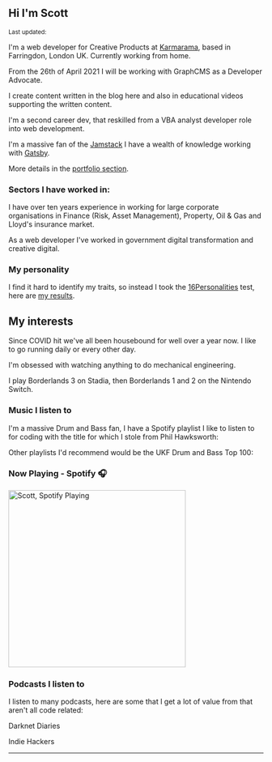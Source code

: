 ## Hi I'm Scott

<Small>
  Last updated: <DateUpdated date={`2021-04-02`} small={`true`} />
</Small>

I'm a web developer for Creative Products at [Karmarama], based in
Farringdon, London UK. Currently working from home.

From the 26th of April 2021 I will be working with GraphCMS as a
Developer Advocate.

I create content written in the blog here and also in educational
videos supporting the written content.

I'm a second career dev, that reskilled from a VBA analyst developer
role into web development.

I'm a massive fan of the [Jamstack] I have a wealth of knowledge
working with [Gatsby].

More details in the [portfolio section].

### Sectors I have worked in:

I have over ten years experience in working for large corporate
organisations in Finance (Risk, Asset Management), Property, Oil & Gas
and Lloyd's insurance market.

As a web developer I've worked in government digital transformation
and creative digital.

### My personality

I find it hard to identify my traits, so instead I took the
[16Personalities] test, here are [my results].

## My interests

Since COVID hit we've all been housebound for well over a year now. I
like to go running daily or every other day.

I'm obsessed with watching anything to do mechanical engineering.

I play Borderlands 3 on Stadia, then Borderlands 1 and 2 on the
Nintendo Switch.

### Music I listen to

I'm a massive Drum and Bass fan, I have a Spotify playlist I like to
listen to for coding with the title for which I stole from Phil
Hawksworth:

<Spotify
  spotifyLink="playlist/4etN3fawLp5rWiAFdJZQp5?si=bWljWzzsTq2kFj6hq5f-lQ"
  width="100%"
/>

Other playlists I'd recommend would be the UKF Drum and Bass Top 100:

<Spotify
  spotifyLink="playlist/0Zarq4BVkFkZOWkmqsfrjA?si=x3WLxJnVS12NVWWDt1LUXg"
  width="100%"
/>

### Now Playing - Spotify 🎧

[<img src="https://spotify-now-playing.spences10.vercel.app/api/spotify-playing" alt="Scott, Spotify Playing" width="350" />](https://open.spotify.com/user/spences10)

### Podcasts I listen to

I listen to many podcasts, here are some that I get a lot of value
from that aren't all code related:

Darknet Diaries

<Spotify
  spotifyLink="show/4XPl3uEEL9hvqMkoZrzbx5"
  width="100%"
  height="180px"
/>

Indie Hackers

<Spotify
  spotifyLink="show/4ex8hmrHCPvPohKJb3wsuC"
  width="100%"
  height="180px"
/>

---

[karmarama]: https://karmarama.com
[vba]: https://en.wikipedia.org/wiki/Visual_Basic_for_Applications
[now]: https://zeit.co/now
[gatsby]: https://www.gatsbyjs.org/
[16personalities]: https://www.16personalities.com/
[my results]: https://www.16personalities.com/profiles/ba01a67248b68
[jamstack]: https://jamstack.org/
[portfolio section]: #portfolio
